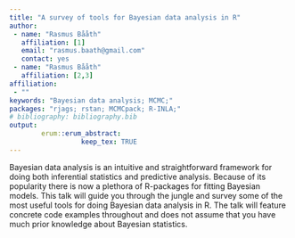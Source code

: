 ```yaml
---
title: "A survey of tools for Bayesian data analysis in R"
author:
 - name: "Rasmus Bååth"
   affiliation: [1]
   email: "rasmus.baath@gmail.com"
   contact: yes
 - name: "Rasmus Bååth"
   affiliation: [2,3]
affiliation:
 - ""
keywords: "Bayesian data analysis; MCMC;"
packages: "rjags; rstan; MCMCpack; R-INLA;"
# bibliography: bibliography.bib
output:  
        erum::erum_abstract:
                  keep_tex: TRUE
---
```


Bayesian data analysis is an intuitive and straightforward framework for
doing both inferential statistics and predictive analysis. Because of
its popularity there is now a plethora of R-packages for fitting
Bayesian models. This talk will guide you through the jungle and survey
some of the most useful tools for doing Bayesian data analysis in R. The
talk will feature concrete code examples throughout and does not assume
that you have much prior knowledge about Bayesian statistics.

<!--  -->
<!--  -->
<!--  -->
